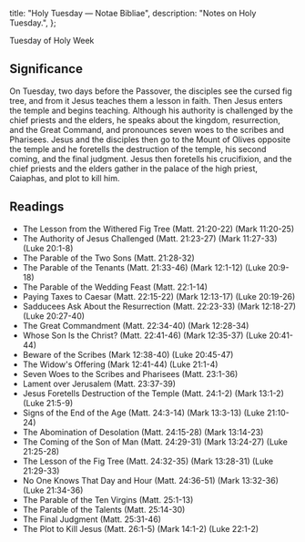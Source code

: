   title: "Holy Tuesday — Notae Bibliae",
  description: "Notes on Holy Tuesday.",
};

<Initial text="Holy Tuesday" />

Tuesday of Holy Week

## Significance

On Tuesday, two days before the Passover, the disciples see the cursed fig tree, and from it Jesus teaches them a lesson in faith. Then Jesus enters the temple and begins teaching. Although his authority is challenged by the chief priests and the elders, he speaks about the kingdom, resurrection, and the Great Command, and pronounces seven woes to the scribes and Pharisees. Jesus and the disciples then go to the Mount of Olives opposite the temple and he foretells the destruction of the temple, his second coming, and the final judgment. Jesus then foretells his crucifixion, and the chief priests and the elders gather in the palace of the high priest, Caiaphas, and plot to kill him.

## Readings

- The Lesson from the Withered Fig Tree (Matt. 21:20-22) (Mark 11:20-25)
- The Authority of Jesus Challenged (Matt. 21:23-27) (Mark 11:27-33) (Luke 20:1-8)
- The Parable of the Two Sons (Matt. 21:28-32)
- The Parable of the Tenants (Matt. 21:33-46) (Mark 12:1-12) (Luke 20:9-18)
- The Parable of the Wedding Feast (Matt. 22:1-14)
- Paying Taxes to Caesar (Matt. 22:15-22) (Mark 12:13-17) (Luke 20:19-26)
- Sadducees Ask About the Resurrection (Matt. 22:23-33) (Mark 12:18-27) (Luke 20:27-40)
- The Great Commandment (Matt. 22:34-40) (Mark 12:28-34)
- Whose Son Is the Christ? (Matt. 22:41-46) (Mark 12:35-37) (Luke 20:41-44)
- Beware of the Scribes (Mark 12:38-40) (Luke 20:45-47)
- The Widow's Offering (Mark 12:41-44) (Luke 21:1-4)
- Seven Woes to the Scribes and Pharisees (Matt. 23:1-36)
- Lament over Jerusalem (Matt. 23:37-39)
- Jesus Foretells Destruction of the Temple (Matt. 24:1-2) (Mark 13:1-2) (Luke 21:5-9)
- Signs of the End of the Age (Matt. 24:3-14) (Mark 13:3-13) (Luke 21:10-24)
- The Abomination of Desolation (Matt. 24:15-28) (Mark 13:14-23)
- The Coming of the Son of Man (Matt. 24:29-31) (Mark 13:24-27) (Luke 21:25-28)
- The Lesson of the Fig Tree (Matt. 24:32-35) (Mark 13:28-31) (Luke 21:29-33)
- No One Knows That Day and Hour (Matt. 24:36-51) (Mark 13:32-36) (Luke 21:34-36)
- The Parable of the Ten Virgins (Matt. 25:1-13)
- The Parable of the Talents (Matt. 25:14-30)
- The Final Judgment (Matt. 25:31-46)
- The Plot to Kill Jesus (Matt. 26:1-5) (Mark 14:1-2) (Luke 22:1-2)
